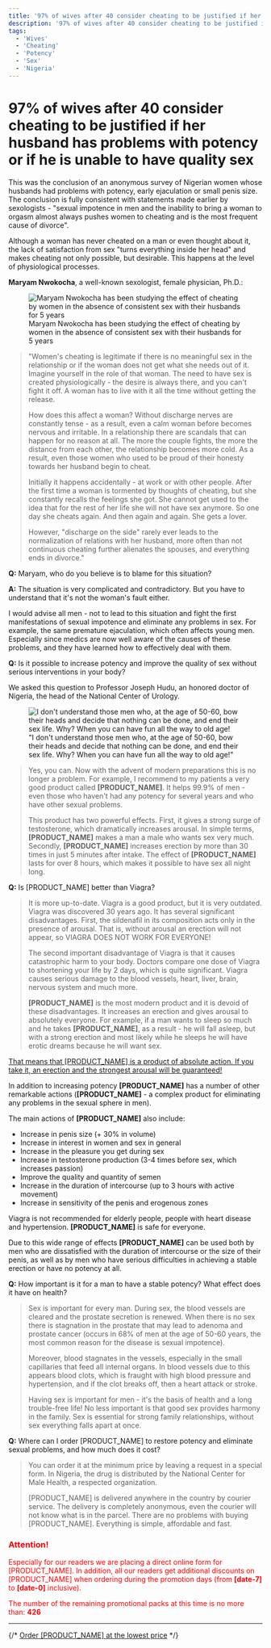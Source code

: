 ```yaml
---
title: '97% of wives after 40 consider cheating to be justified if her husband has problems with potency or if he is unable to have quality sex'
description: '97% of wives after 40 consider cheating to be justified if her husband has problems with potency or if he is unable to have quality sex'
tags:
  - 'Wives'
  - 'Cheating'
  - 'Potency'
  - 'Sex'
  - 'Nigeria'
---
```


# 97% of wives after 40 consider cheating to be justified if her husband has problems with potency or if he is unable to have quality sex

This was the conclusion of an anonymous survey of Nigerian women whose husbands had problems with potency, early ejaculation or small penis size. The conclusion is fully consistent with statements made earlier by sexologists - "sexual impotence in men and the inability to bring a woman to orgasm almost always pushes women to cheating and is the most frequent cause of divorce".

Although a woman has never cheated on a man or even thought about it, the lack of satisfaction from sex "turns everything inside her head" and makes cheating not only possible, but desirable. This happens at the level of physiological processes.

**Maryam Nwokocha**, a well-known sexologist, female physician, Ph.D.:

<figure>
  <img
    src="/images/ng/content-1.webp"
    alt="Maryam Nwokocha has been studying the effect of cheating by women in the absence of consistent sex with their husbands for 5 years"
  />
  <figcaption>
    Maryam Nwokocha has been studying the effect of cheating by women in the absence of consistent sex with their
    husbands for 5 years
  </figcaption>
</figure>

> "Women's cheating is legitimate if there is no meaningful sex in the relationship or if the woman does not get what she needs out of it. Imagine yourself in the role of that woman. The need to have sex is created physiologically - the desire is always there, and you can't fight it off. A woman has to live with it all the time without getting the release.
>
> How does this affect a woman? Without discharge nerves are constantly tense - as a result, even a calm woman before becomes nervous and irritable. In a relationship there are scandals that can happen for no reason at all. The more the couple fights, the more the distance from each other, the relationship becomes more cold. As a result, even those women who used to be proud of their honesty towards her husband begin to cheat.
>
> Initially it happens accidentally - at work or with other people. After the first time a woman is tormented by thoughts of cheating, but she constantly recalls the feelings she got. She cannot get used to the idea that for the rest of her life she will not have sex anymore. So one day she cheats again. And then again and again. She gets a lover.
>
> However, "discharge on the side" rarely ever leads to the normalization of relations with her husband, more often than not continuous cheating further alienates the spouses, and everything ends in divorce."

**Q:** Maryam, who do you believe is to blame for this situation?

**A:** The situation is very complicated and contradictory. But you have to understand that it's not the woman's fault either.

I would advise all men - not to lead to this situation and fight the first manifestations of sexual impotence and eliminate any problems in sex. For example, the same premature ejaculation, which often affects young men. Especially since medics are now well aware of the causes of these problems, and they have learned how to effectively deal with them.

**Q:** Is it possible to increase potency and improve the quality of sex without serious interventions in your body?

We asked this question to Professor Joseph Hudu, an honored doctor of Nigeria, the head of the National Center of Urology.

<figure>
  <img
    src="/images/ng/content-2.webp"
    alt="I don't understand those men who, at the age of 50-60, bow their heads and decide that nothing can be done, and end their sex life. Why? When you can have fun all the way to old age!"
  />
  <figcaption>
    "I don't understand those men who, at the age of 50-60, bow their heads and decide that nothing can be done, and end
    their sex life. Why? When you can have fun all the way to old age!"
  </figcaption>
</figure>

> Yes, you can. Now with the advent of modern preparations this is no longer a problem. For example, I recommend to my patients a very good product called **[PRODUCT_NAME]**. It helps 99.9% of men - even those who haven't had any potency for several years and who have other sexual problems.
>
> This product has two powerful effects. First, it gives a strong surge of testosterone, which dramatically increases arousal. In simple terms, **[PRODUCT_NAME]** makes a man a male who wants sex very much. Secondly, **[PRODUCT_NAME]** increases erection by more than 30 times in just 5 minutes after intake. The effect of **[PRODUCT_NAME]** lasts for over 8 hours, which makes it possible to have sex all night long.

**Q:** Is [PRODUCT_NAME] better than Viagra?

> It is more up-to-date. Viagra is a good product, but it is very outdated. Viagra was discovered 30 years ago. It has several significant disadvantages. First, the sildenafil in its composition acts only in the presence of arousal. That is, without arousal an erection will not appear, so VIAGRA DOES NOT WORK FOR EVERYONE!
>
> The second important disadvantage of Viagra is that it causes catastrophic harm to your body. Doctors compare one dose of Viagra to shortening your life by 2 days, which is quite significant. Viagra causes serious damage to the blood vessels, heart, liver, brain, nervous system and much more.
>
> **[PRODUCT_NAME]** is the most modern product and it is devoid of these disadvantages. It increases an erection and gives arousal to absolutely everyone. For example, if a man wants to sleep so much and he takes **[PRODUCT_NAME]**, as a result - he will fall asleep, but with a strong erection and most likely while he sleeps he will have erotic dreams because he will want sex.

<u>
  That means that [PRODUCT_NAME] is a product of absolute action. If you take it, an erection and the strongest arousal
  will be guaranteed!
</u>

In addition to increasing potency **[PRODUCT_NAME]** has a number of other remarkable actions (**[PRODUCT_NAME]** - a complex product for eliminating any problems in the sexual sphere in men).

The main actions of **[PRODUCT_NAME]** also include:

- Increase in penis size (+ 30% in volume)
- Increase in interest in women and sex in general
- Increase in the pleasure you get during sex
- Increase in testosterone production (3-4 times before sex, which increases passion)
- Improve the quality and quantity of semen
- Increase in the duration of intercourse (up to 3 hours with active movement)
- Increase in sensitivity of the penis and erogenous zones

Viagra is not recommended for elderly people, people with heart disease and hypertension. **[PRODUCT_NAME]** is safe for everyone.

Due to this wide range of effects **[PRODUCT_NAME]** can be used both by men who are dissatisfied with the duration of intercourse or the size of their penis, as well as by men who have serious difficulties in achieving a stable erection or have no potency at all.

**Q:** How important is it for a man to have a stable potency? What effect does it have on health?

> Sex is important for every man. During sex, the blood vessels are cleared and the prostate secretion is renewed. When there is no sex there is stagnation in the prostate that may lead to adenoma and prostate cancer (occurs in 68% of men at the age of 50-60 years, the most common reason for the disease is sexual impotence).
>
> Moreover, blood stagnates in the vessels, especially in the small capillaries that feed all internal organs. In blood vessels due to this appears blood clots, which is fraught with high blood pressure and hypertension, and if the clot breaks off, then a heart attack or stroke.
>
> Having sex is important for men - it's the basis of health and a long trouble-free life! No less important is that good sex provides harmony in the family. Sex is essential for strong family relationships, without sex everything falls apart at once.

**Q:** Where can I order [PRODUCT_NAME] to restore potency and eliminate sexual problems, and how much does it cost?

> You can order it at the minimum price by leaving a request in a special form. In Nigeria, the drug is distributed by the National Center for Male Health, a respected organization.
>
> [PRODUCT_NAME] is delivered anywhere in the country by courier service. The delivery is completely anonymous, even the courier will not know what is in the parcel. There are no problems with buying [PRODUCT_NAME]. Everything is simple, affordable and fast.

<div div style="color: red;">

### Attention!

Especially for our readers we are placing a direct online form for [PRODUCT_NAME]. In addition, all our readers get additional discounts on [PRODUCT_NAME] when ordering during the promotion days (from **[date-7]** to **[date-0]** inclusive).

The number of the remaining promotional packs at this time is no more than: **426**

</div>

---

{/* [Order [PRODUCT_NAME] at the lowest price](#form) */}
